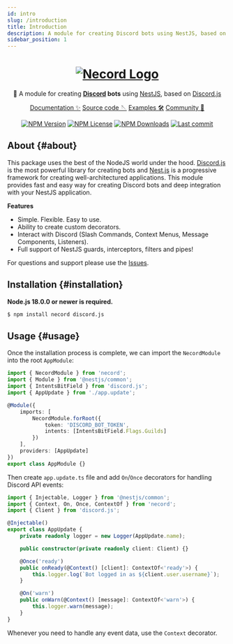 ```yaml
---
id: intro
slug: /introduction
title: Introduction
description: A module for creating Discord bots using NestJS, based on Discord.js.
sidebar_position: 1
---
```


<div align="center">
	<h1>
		<a href="#"><img src="https://necord.org/img/logo.png" alt="Necord Logo" /></a>
	</h1>
	🤖 A module for creating <b><a href="https://discord.com/">Discord</a> bots</b> using <a href="https://nestjs.com">NestJS</a>, based
	on <a href="https://discord.js.org/">Discord.js</a>

<p style={{ display: 'flex', justifyContent: 'center', gap: '1.5rem' }}>
	<a href="https://necord.org">Documentation ✨</a>
	<a href="https://github.com/necordjs/necord">Source code 🪡</a>
	<a href="https://github.com/necordjs/samples">Examples 🛠️</a>
	<a href="https://discord.gg/mcBYvMTnwP">Community 💬</a>
</p>
</div>

<p align="center">
	<a href='https://img.shields.io/npm/v/necord'><img src="https://img.shields.io/npm/v/necord" alt="NPM Version" /></a>
	<a href='https://img.shields.io/npm/l/necord'><img src="https://img.shields.io/npm/l/necord" alt="NPM License" /></a>
	<a href='https://img.shields.io/npm/dm/necord'><img src="https://img.shields.io/npm/dm/necord" alt="NPM Downloads" /></a>
	<a href='https://img.shields.io/github/last-commit/necordjs/necord'><img
		src="https://img.shields.io/github/last-commit/SocketSomeone/necord" alt="Last commit" /></a>
</p>

## About {#about}

This package uses the best of the NodeJS world under the hood. [Discord.js](https://github.com/discordjs/discord.js) is the most powerful
library for creating bots and [Nest.js](https://github.com/nestjs) is a progressive framework for creating well-architectured applications.
This module provides fast and easy way for creating Discord bots and deep integration with your NestJS application.

**Features**

- Simple. Flexible. Easy to use.
- Ability to create custom decorators.
- Interact with Discord (Slash Commands, Context Menus, Message Components, Listeners).
- Full support of NestJS guards, interceptors, filters and pipes!

For questions and support please use
the [Issues](https://github.com/necordjs/necord/issues/new?assignees=&labels=question&template=question.yml).

## Installation {#installation}

**Node.js 18.0.0 or newer is required.**

```bash npm2yarn
$ npm install necord discord.js
```

## Usage {#usage}

Once the installation process is complete, we can import the `NecordModule` into the root `AppModule`:

```typescript title="src/app.module.ts"
import { NecordModule } from 'necord';
import { Module } from '@nestjs/common';
import { IntentsBitField } from 'discord.js';
import { AppUpdate } from './app.update';

@Module({
    imports: [
        NecordModule.forRoot({
            token: 'DISCORD_BOT_TOKEN',
            intents: [IntentsBitField.Flags.Guilds]
        })
    ],
    providers: [AppUpdate]
})
export class AppModule {}
```

Then create `app.update.ts` file and add `On`/`Once` decorators for handling Discord API events:

```typescript title="src/app.update.ts"
import { Injectable, Logger } from '@nestjs/common';
import { Context, On, Once, ContextOf } from 'necord';
import { Client } from 'discord.js';

@Injectable()
export class AppUpdate {
    private readonly logger = new Logger(AppUpdate.name);

    public constructor(private readonly client: Client) {}

    @Once('ready')
    public onReady(@Context() [client]: ContextOf<'ready'>) {
        this.logger.log(`Bot logged in as ${client.user.username}`);
    }

    @On('warn')
    public onWarn(@Context() [message]: ContextOf<'warn'>) {
        this.logger.warn(message);
    }
}
```

Whenever you need to handle any event data, use the `Context` decorator.
